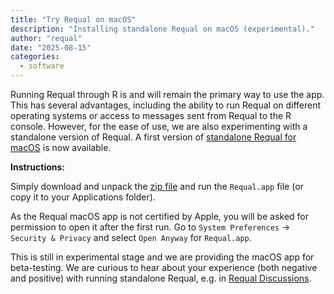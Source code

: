 ```yaml
---
title: "Try Requal on macOS"
description: "Installing standalone Requal on macOS (experimental)."
author: "requal"
date: "2025-08-15"
categories:
  - software
---
```


Running Requal through R is and will remain the primary way to use the app. This has several advantages, including the ability to run Requal on different operating systems or access to messages sent from Requal to the R console. However, for the ease of use, we are also experimenting with a standalone version of Requal. A first version of [standalone Requal for macOS](https://owncloud.cesnet.cz/index.php/s/oWBZcb9ruzXeZxB/download) is now available.

__Instructions:__

Simply download and unpack the [zip file](https://owncloud.cesnet.cz/index.php/s/oWBZcb9ruzXeZxB/download) and run the `Requal.app` file (or copy it to your Applications folder).

As the Requal macOS app is not certified by Apple, you will be asked for permission to open it after the first run. Go to `System Preferences` -> `Security & Privacy` and select  `Open Anyway` for `Requal.app`.

This is still in experimental stage and we are providing the macOS app for beta-testing. We are curious to hear about your experience (both negative and positive) with running standalone Requal, e.g. in [Requal Discussions](https://github.com/RE-QDA/requal/discussions).